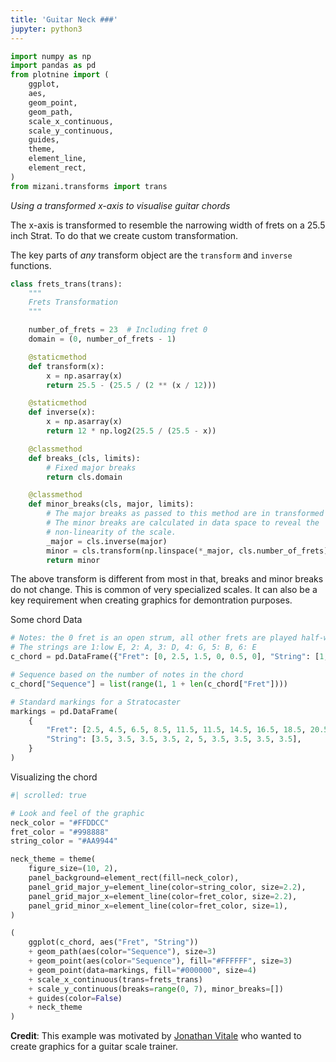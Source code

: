 ```yaml
---
title: 'Guitar Neck ###'
jupyter: python3
---
```


```python
import numpy as np
import pandas as pd
from plotnine import (
    ggplot,
    aes,
    geom_point,
    geom_path,
    scale_x_continuous,
    scale_y_continuous,
    guides,
    theme,
    element_line,
    element_rect,
)
from mizani.transforms import trans
```

*Using a transformed x-axis to visualise guitar chords*


The x-axis is transformed to resemble the narrowing width of frets on a 25.5 inch Strat. To do that
we create custom transformation.

The key parts of *any* transform object are the `transform` and `inverse` functions.

```python
class frets_trans(trans):
    """
    Frets Transformation
    """

    number_of_frets = 23  # Including fret 0
    domain = (0, number_of_frets - 1)

    @staticmethod
    def transform(x):
        x = np.asarray(x)
        return 25.5 - (25.5 / (2 ** (x / 12)))

    @staticmethod
    def inverse(x):
        x = np.asarray(x)
        return 12 * np.log2(25.5 / (25.5 - x))

    @classmethod
    def breaks_(cls, limits):
        # Fixed major breaks
        return cls.domain

    @classmethod
    def minor_breaks(cls, major, limits):
        # The major breaks as passed to this method are in transformed space.
        # The minor breaks are calculated in data space to reveal the
        # non-linearity of the scale.
        _major = cls.inverse(major)
        minor = cls.transform(np.linspace(*_major, cls.number_of_frets))
        return minor
```

The above transform is different from most in that, breaks and minor breaks do not change. This is common of very specialized scales. It can also be a key requirement when creating graphics for demontration purposes. 

Some chord Data

```python
# Notes: the 0 fret is an open strum, all other frets are played half-way between fret bars.
# The strings are 1:low E, 2: A, 3: D, 4: G, 5: B, 6: E
c_chord = pd.DataFrame({"Fret": [0, 2.5, 1.5, 0, 0.5, 0], "String": [1, 2, 3, 4, 5, 6]})

# Sequence based on the number of notes in the chord
c_chord["Sequence"] = list(range(1, 1 + len(c_chord["Fret"])))

# Standard markings for a Stratocaster
markings = pd.DataFrame(
    {
        "Fret": [2.5, 4.5, 6.5, 8.5, 11.5, 11.5, 14.5, 16.5, 18.5, 20.5],
        "String": [3.5, 3.5, 3.5, 3.5, 2, 5, 3.5, 3.5, 3.5, 3.5],
    }
)
```

Visualizing the chord

```python
#| scrolled: true

# Look and feel of the graphic
neck_color = "#FFDDCC"
fret_color = "#998888"
string_color = "#AA9944"

neck_theme = theme(
    figure_size=(10, 2),
    panel_background=element_rect(fill=neck_color),
    panel_grid_major_y=element_line(color=string_color, size=2.2),
    panel_grid_major_x=element_line(color=fret_color, size=2.2),
    panel_grid_minor_x=element_line(color=fret_color, size=1),
)

(
    ggplot(c_chord, aes("Fret", "String"))
    + geom_path(aes(color="Sequence"), size=3)
    + geom_point(aes(color="Sequence"), fill="#FFFFFF", size=3)
    + geom_point(data=markings, fill="#000000", size=4)
    + scale_x_continuous(trans=frets_trans)
    + scale_y_continuous(breaks=range(0, 7), minor_breaks=[])
    + guides(color=False)
    + neck_theme
)
```

**Credit**: This example was motivated by [Jonathan Vitale](https://github.com/jonvitale) who wanted to create graphics for a guitar scale trainer.


